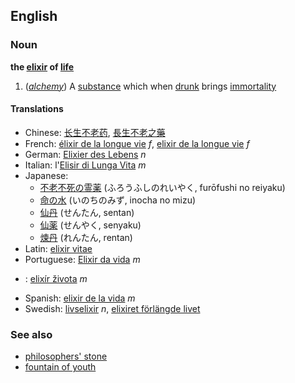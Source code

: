 ==English==
===Noun===
'''the [[elixir]] of [[life]]'''<!-- seems to be capitalised all or most of the time... -->

#(''[[alchemy]]'') A [[substance]] which when [[drunk]] brings [[immortality]]

====Translations====
*Chinese: [[长生不老药]], [[長生不老之藥]]<!-- not 100% positive either is idiomatic - may be circumlocutions -->
*French: [[élixir de la longue vie]] ''f'', [[elixir de la longue vie]] ''f''
*German: [[Elixier des Lebens]] ''n''
*Italian: l'[[Elisir di Lunga Vita]] ''m''
*Japanese:
**[[不老不死の霊薬]] (ふろうふしのれいやく, furōfushi no reiyaku)<!-- from "the alchemist" -->
**[[命の水]] (いのちのみず, inocha no mizu)<!-- from harry potter #1 -->
**[[仙丹]] (せんたん, sentan)
**[[仙薬]] (せんやく, senyaku)<!-- maybe only figurative? -->
**[[煉丹]] (れんたん, rentan)<!-- maybe not the same as the western one -->
*Latin: [[elixir vitae]]
*Portuguese: [[Elixir da vida]] ''m''
*{{sk}}: [[elixír života]] ''m''
*Spanish: [[elixir de la vida]] ''m''<!-- hopefully not just in harry potter books -->
*Swedish: [[livselixir]] ''n'', [[elixiret förlängde livet]]<!-- 2nd only from "Alkemisten" -->

===See also===
*[[philosophers' stone]]<!-- probably should be capitalised too -->
*[[fountain of youth]]
